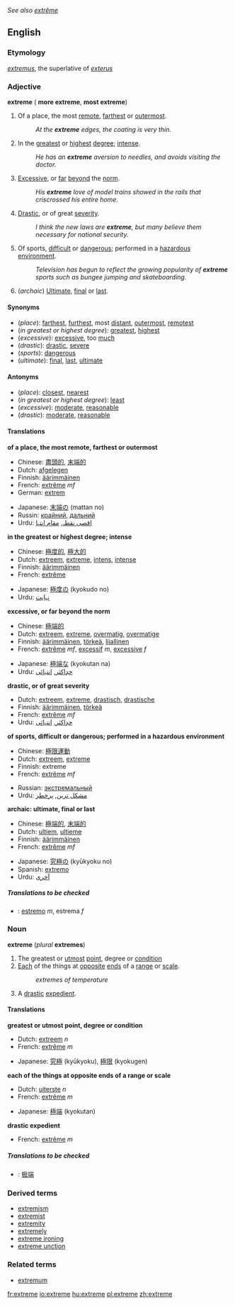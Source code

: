 ''See also [[extrême]]''
==English==

===Etymology===
{{L.}} ''[[extremus]]'', the superlative of ''[[exterus]]''<!--should this be "externus", which means "outside"?-->

===Adjective===
'''extreme''' ({{compar}} '''more extreme''', {{superl}} '''most extreme''')

#Of a place, the most [[remote]], [[farthest]] or [[outermost]].
#:''At the '''extreme''' edges, the coating is very thin.''
#In the [[greatest]] or [[highest]] [[degree]]; [[intense]].
#:''He has an '''extreme''' aversion to needles, and avoids visiting the doctor.''
#[[Excessive]], or [[far]] [[beyond]] the [[norm]].
#:''His '''extreme''' love of model trains showed in the rails that criscrossed his entire home.''
#[[Drastic]], or of great [[severity]].
#:''I think the new laws are '''extreme''', but many believe them necessary for national security.''
#Of sports, [[difficult]] or [[dangerous]]; performed in a [[hazardous]] [[environment]].
#:''Television has begun to reflect the growing popularity of '''extreme''' sports such as bungee jumping and skateboarding.''
#(''archaic'') [[Ultimate]], [[final]] or [[last]].

====Synonyms====
*(''place''): [[far]]thest, [[furthest]], most [[distant]], [[outermost]], [[remote]]st
*(''in greatest or highest degree''): [[great]]est, [[high]]est
*(''excessive''): [[excessive]], too [[much]]
*(''drastic''): [[drastic]], [[severe]]
*(''sports''): [[dangerous]]
*(''ultimate''): [[final]], [[last]], [[ultimate]]

====Antonyms====
*(''place''): [[close]]st, [[near]]est
*(''in greatest or highest degree''): [[least]]
*(''excessive''): [[moderate]], [[reasonable]]
*(''drastic''): [[moderate]], [[reasonable]]

====Translations====

'''of a place, the most remote, farthest or outermost'''
{{top}}
*Chinese: [[盡頭的]], [[末端的]]
*Dutch: [[afgelegen]]
*Finnish: [[äärimmäinen]]
*French: [[extrême]] ''mf''
*German: [[extrem]]
{{mid}}
*Japanese: [[末端]]の (mattan no)
*Russin: [[крайний]], [[дальний]]
*Urdu: [[اقصی نقطہ]], [[مقام انتہا]]
{{bottom}}

'''in the greatest or highest degree; intense'''
{{top}}
*Chinese: [[極度的]], [[極大的]]
*Dutch: [[extreem]], [[extreme]], [[intens]], [[intense]]
*Finnish: [[äärimmäinen]]
*French: [[extrême]]
{{mid}}
*Japanese: [[極度]]の (kyokudo no)
*Urdu: [[نہایت]]
{{bottom}}

'''excessive, or far beyond the norm'''
{{top}}
*Chinese: [[極端的]]
*Dutch: [[extreem]], [[extreme]], [[overmatig]], [[overmatige]]
*Finnish: [[äärimmäinen]], [[törkeä]], [[liiallinen]]
*French: [[extrême]] ''mf'', [[excessif]] ''m'', [[excessive]] ''f''
{{mid}}
*Japanese: [[極端]]な (kyokutan na)
*Urdu: [[حدِاکثر]], [[انتہائی]]
{{bottom}}

'''drastic, or of great severity'''
{{top}}
*Dutch: [[extreem]], [[extreme]], [[drastisch]], [[drastische]]
*Finnish: [[äärimmäinen]], [[törkeä]]
*French: [[extrême]] ''mf''
*Urdu: [[حدِاکثر]], [[انتہائی]]
{{mid}}
{{bottom}}

'''of sports, difficult or dangerous; performed in a hazardous environment'''
{{top}}
*Chinese: [[極限運動]]
*Dutch: [[extreem]], [[extreme]]
*Finnish: extreme
*French: [[extrême]] ''mf''
{{mid}}
*Russian: [[экстремальный]]
*Urdu: [[مشکل ترین]], [[پرخطر]]
{{bottom}}

'''archaic: ultimate, final or last'''
{{top}}
*Chinese: [[極端的]], [[末端的]]
*Dutch: [[ultiem]], [[ultieme]]
*Finnish: [[äärimmäinen]]
*French: [[extrême]] ''mf''
{{mid}}
*Japanese: [[究極]]の (kyūkyoku no)
*Spanish: [[extremo]]
*Urdu: [[آخری]]
{{bottom}}

=====Translations to be checked=====
<!--Remove this section once all of the translations below have been moved into the tables above.-->
{{checktrans}}

*{{ttbc|Italian}}: [[estremo]] ''m'', estrema ''f''

===Noun===
'''extreme''' (''plural'' '''extremes''')

#The greatest or [[utmost]] [[point]], degree or [[condition]]
#[[Each]] of the things at [[opposite]] [[end]]s of a [[range]] or [[scale]].
#:''extremes of temperature''
#A [[drastic]] [[expedient]].

====Translations====
'''greatest or utmost point, degree or condition'''
{{top}}
*Dutch: [[extreem]] ''n''
*French: [[extrême]] ''m''
{{mid}}
*Japanese: [[究極]] (kyūkyoku), [[極限]] (kyokugen)
{{bottom}}

'''each of the things at opposite ends of a range or scale'''
{{top}}
*Dutch: [[uiterste]] ''n''
*French: [[extrême]] ''m''
{{mid}}
*Japanese: [[極端]] (kyokutan)
{{bottom}}

'''drastic expedient'''
{{top}}
*French: [[extrême]] ''m''
{{mid}}
{{bottom}}

=====Translations to be checked=====
<!--Remove this section once all of the translations below have been moved into the tables above.-->
{{checktrans}}

*{{ttbc|Chinese}}: [[极端]]

===Derived terms===
*[[extremism]]
*[[extremist]]
*[[extremity]]
*[[extremely]]
*[[extreme ironing]]
*[[extreme unction]]

===Related terms===
*[[extremum]]

[[fr:extreme]]
[[io:extreme]]
[[hu:extreme]]
[[pl:extreme]]
[[zh:extreme]]